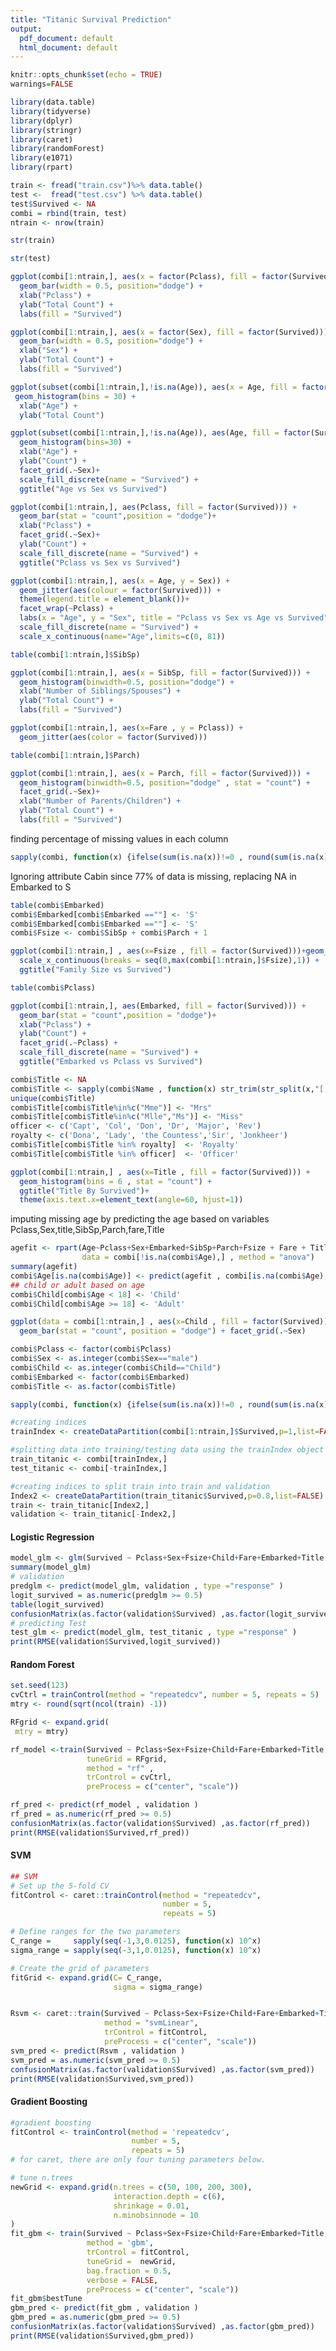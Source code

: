 ---
title: "Titanic Survival Prediction"
output:
  pdf_document: default
  html_document: default
---

```{r setup, include=FALSE}
knitr::opts_chunk$set(echo = TRUE)
warnings=FALSE
```

```{r warning=FALSE,message=FALSE}
library(data.table)
library(tidyverse)
library(dplyr)
library(stringr)
library(caret)
library(randomForest)
library(e1071)
library(rpart)
```


```{r reading data files}
train <- fread("train.csv")%>% data.table()
test <-  fread("test.csv") %>% data.table()
test$Survived <- NA
combi = rbind(train, test)
ntrain <- nrow(train)
```

```{r}
str(train)
```
```{r}
str(test)
```

```{r PClass VS Survived}
ggplot(combi[1:ntrain,], aes(x = factor(Pclass), fill = factor(Survived))) +
  geom_bar(width = 0.5, position="dodge") +
  xlab("Pclass") +
  ylab("Total Count") +
  labs(fill = "Survived")
```

```{r Sex VS Survived}
ggplot(combi[1:ntrain,], aes(x = factor(Sex), fill = factor(Survived))) +
  geom_bar(width = 0.5, position="dodge") +
  xlab("Sex") +
  ylab("Total Count") +
  labs(fill = "Survived")
```

```{r Age VS Survived}
ggplot(subset(combi[1:ntrain,],!is.na(Age)), aes(x = Age, fill = factor(Survived))) +
 geom_histogram(bins = 30) +
  xlab("Age") +
  ylab("Total Count") 
```


```{r Age Vs Sex}
ggplot(subset(combi[1:ntrain,],!is.na(Age)), aes(Age, fill = factor(Survived))) + 
  geom_histogram(bins=30) + 
  xlab("Age") +
  ylab("Count") +
  facet_grid(.~Sex)+
  scale_fill_discrete(name = "Survived") +
  ggtitle("Age vs Sex vs Survived")
```

```{r Pclass VS Survived}
ggplot(combi[1:ntrain,], aes(Pclass, fill = factor(Survived))) + 
  geom_bar(stat = "count",position = "dodge")+
  xlab("Pclass") +
  facet_grid(.~Sex)+
  ylab("Count") +
  scale_fill_discrete(name = "Survived") + 
  ggtitle("Pclass vs Sex vs Survived")
```

```{r Pclass Vs Age VS Survived}
ggplot(combi[1:ntrain,], aes(x = Age, y = Sex)) + 
  geom_jitter(aes(colour = factor(Survived))) + 
  theme(legend.title = element_blank())+
  facet_wrap(~Pclass) + 
  labs(x = "Age", y = "Sex", title = "Pclass vs Sex vs Age vs Survived")+
  scale_fill_discrete(name = "Survived") + 
  scale_x_continuous(name="Age",limits=c(0, 81)) 
```
```{r}
table(combi[1:ntrain,]$SibSp)
```
```{r}
ggplot(combi[1:ntrain,], aes(x = SibSp, fill = factor(Survived))) +
  geom_histogram(binwidth=0.5, position="dodge") +
  xlab("Number of Siblings/Spouses") +
  ylab("Total Count") +
  labs(fill = "Survived")
```

```{r Fare Vs Pclass}
ggplot(combi[1:ntrain,], aes(x=Fare , y = Pclass)) + 
  geom_jitter(aes(color = factor(Survived))) 

```
```{r}
table(combi[1:ntrain,]$Parch)
```
```{r}
ggplot(combi[1:ntrain,], aes(x = Parch, fill = factor(Survived))) +
  geom_histogram(binwidth=0.5, position="dodge" , stat = "count") +
  facet_grid(.~Sex)+
  xlab("Number of Parents/Children") +
  ylab("Total Count") +
  labs(fill = "Survived")
```
finding percentage of missing values in each column
```{r}
sapply(combi, function(x) {ifelse(sum(is.na(x))!=0 , round(sum(is.na(x))*100/nrow(combi),2) , round(sum(x=="")*100/nrow(combi),2))})
```
Ignoring attribute Cabin since 77% of data is missing,
replacing NA in Embarked to S
```{r }
table(combi$Embarked)
combi$Embarked[combi$Embarked ==""] <- 'S'
combi$Embarked[combi$Embarked ==""] <- 'S'
combi$Fsize <- combi$SibSp + combi$Parch + 1
```

```{r}
ggplot(combi[1:ntrain,] , aes(x=Fsize , fill = factor(Survived)))+geom_bar(stat = "count" , position = "dodge")+
  scale_x_continuous(breaks = seq(0,max(combi[1:ntrain,]$Fsize),1)) +
  ggtitle("Family Size vs Survived")
```

```{r Embarked vs Pclass vs Survived}
table(combi$Pclass)

ggplot(combi[1:ntrain,], aes(Embarked, fill = factor(Survived))) + 
  geom_bar(stat = "count",position = "dodge")+
  xlab("Pclass") +
  ylab("Count") +
  facet_grid(.~Pclass) + 
  scale_fill_discrete(name = "Survived") + 
  ggtitle("Embarked vs Pclass vs Survived")
```

```{r}
combi$Title <- NA
combi$Title <- sapply(combi$Name , function(x) str_trim(str_split(x,"[,.]")[[1]][2],side ="both"))
unique(combi$Title)
combi$Title[combi$Title%in%c("Mme")] <- "Mrs"
combi$Title[combi$Title%in%c("Mlle","Ms")] <- "Miss"
officer <- c('Capt', 'Col', 'Don', 'Dr', 'Major', 'Rev')
royalty <- c('Dona', 'Lady', 'the Countess','Sir', 'Jonkheer')
combi$Title[combi$Title %in% royalty]  <- 'Royalty'
combi$Title[combi$Title %in% officer]  <- 'Officer'
```


```{r}
ggplot(combi[1:ntrain,] , aes(x=Title , fill = factor(Survived))) + 
  geom_histogram(bins = 6 , stat = "count") +
  ggtitle("Title By Survived")+
  theme(axis.text.x=element_text(angle=60, hjust=1))

```

imputing missing age by predicting the age based on variables Pclass,Sex,title,SibSp,Parch,fare,Title
```{r  , warning=FALSE}
agefit <- rpart(Age~Pclass+Sex+Embarked+SibSp+Parch+Fsize + Fare + Title,
                data = combi[!is.na(combi$Age),] , method = "anova")
summary(agefit)
combi$Age[is.na(combi$Age)] <- predict(agefit , combi[is.na(combi$Age),])
## child or adult based on age
combi$Child[combi$Age < 18] <- 'Child'
combi$Child[combi$Age >= 18] <- 'Adult'
```
```{r}

ggplot(data = combi[1:ntrain,] , aes(x=Child , fill = factor(Survived))) + 
  geom_bar(stat = "count", position = "dodge") + facet_grid(.~Sex)
```
```{r}
combi$Pclass <- factor(combi$Pclass)
combi$Sex <- as.integer(combi$Sex=="male")
combi$Child <- as.integer(combi$Child=="Child")
combi$Embarked <- factor(combi$Embarked)
combi$Title <- as.factor(combi$Title)

sapply(combi, function(x) {ifelse(sum(is.na(x))!=0 , round(sum(is.na(x))*100/nrow(combi),2) , round(sum(x=="")*100/nrow(combi),2))})
```


```{r}
#creating indices
trainIndex <- createDataPartition(combi[1:ntrain,]$Survived,p=1,list=FALSE)

#splitting data into training/testing data using the trainIndex object
train_titanic <- combi[trainIndex,] 
test_titanic <- combi[-trainIndex,] 

#creating indices to split train into train and validation
Index2 <- createDataPartition(train_titanic$Survived,p=0.8,list=FALSE)
train <- train_titanic[Index2,] 
validation <- train_titanic[-Index2,] 

```


#### Logistic Regression
```{r warnings= FALSE , message=FALSE}

model_glm <- glm(Survived ~ Pclass+Sex+Fsize+Child+Fare+Embarked+Title ,data = train, family = binomial(link = "logit") )
summary(model_glm)
# validation
predglm <- predict(model_glm, validation , type ="response" )
logit_survived = as.numeric(predglm >= 0.5)
table(logit_survived)
confusionMatrix(as.factor(validation$Survived) ,as.factor(logit_survived))
# predicting Test
test_glm <- predict(model_glm, test_titanic , type ="response" )
print(RMSE(validation$Survived,logit_survived))

```

#### Random Forest
```{r  warning=FALSE,message=FALSE}
set.seed(123)
cvCtrl = trainControl(method = "repeatedcv", number = 5, repeats = 5) 
mtry <- round(sqrt(ncol(train) -1))

RFgrid <- expand.grid(
 mtry = mtry)

rf_model <-train(Survived ~ Pclass+Sex+Fsize+Child+Fare+Embarked+Title, data=train,
                 tuneGrid = RFgrid,
                 method = "rf" ,
                 trControl = cvCtrl,
                 preProcess = c("center", "scale"))

rf_pred <- predict(rf_model , validation )
rf_pred = as.numeric(rf_pred >= 0.5)
confusionMatrix(as.factor(validation$Survived) ,as.factor(rf_pred))
print(RMSE(validation$Survived,rf_pred))

```


#### SVM
```{r Warning = FALSE, message=FALSE}
## SVM
# Set up the 5-fold CV
fitControl <- caret::trainControl(method = "repeatedcv",
                                  number = 5,
                                  repeats = 5)

# Define ranges for the two parameters
C_range =     sapply(seq(-1,3,0.0125), function(x) 10^x)
sigma_range = sapply(seq(-3,1,0.0125), function(x) 10^x)

# Create the grid of parameters
fitGrid <- expand.grid(C= C_range,
                       sigma = sigma_range)


Rsvm <- caret::train(Survived ~ Pclass+Sex+Fsize+Child+Fare+Embarked+Title, data=train,
                     method = "svmLinear",
                     trControl = fitControl,
                     preProcess = c("center", "scale"))
svm_pred <- predict(Rsvm , validation )
svm_pred = as.numeric(svm_pred >= 0.5)
confusionMatrix(as.factor(validation$Survived) ,as.factor(svm_pred))
print(RMSE(validation$Survived,svm_pred))
```


#### Gradient Boosting
```{r warning=FALSE, message=FALSE}
#gradient boosting
fitControl <- trainControl(method = 'repeatedcv',
                           number = 5,
                           repeats = 5)
# for caret, there are only four tuning parameters below.

# tune n.trees
newGrid <- expand.grid(n.trees = c(50, 100, 200, 300), 
                       interaction.depth = c(6),
                       shrinkage = 0.01,
                       n.minobsinnode = 10
)
fit_gbm <- train(Survived ~ Pclass+Sex+Fsize+Child+Fare+Embarked+Title, data=train, 
                 method = 'gbm', 
                 trControl = fitControl,
                 tuneGrid =  newGrid,
                 bag.fraction = 0.5,
                 verbose = FALSE,
                 preProcess = c("center", "scale"))
fit_gbm$bestTune
gbm_pred <- predict(fit_gbm , validation )
gbm_pred = as.numeric(gbm_pred >= 0.5)
confusionMatrix(as.factor(validation$Survived) ,as.factor(gbm_pred))
print(RMSE(validation$Survived,gbm_pred))

```